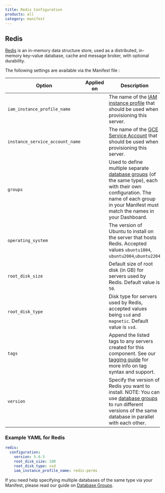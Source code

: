```yaml
---
title: Redis Configuration
products: all
category: manifest
---
```


## Redis

[Redis](https://redis.io/) is an in-memory data structure store, used as a distributed, in-memory key–value database, cache and message broker, with optional durability.

The following settings are available via the Manifest file :

|Option|Applied on|Description|Clouds|
|--- |--- |--- |--- |
|`iam_instance_profile_name`|<Glyph icon="build" />|The name of the [IAM instance profile](/:product/:version?/build-and-config/advanced-cloud-configurations#using-iam-instance-profiles-with-your-servers) that should be used when provisioning this server.|AWS|
|`instance_service_account_name`|<Glyph icon="build" />|The name of the [GCE Service Account](/:product/:version?/build-and-config/advanced-cloud-configurations#using-gce-service-accounts-with-cloud-66) that should be used when provisioning this server.|GCE|
|`groups`|<Glyph icon="upgrade" />|Used to define multiple separate [database groups](/:product/:version?/databases/attaching-multiple-databases) (of the same type), each with their own configuration. The name of each group in your Manifest must match the names in your Dashboard.|All|
|`operating_system`|<Glyph icon="build" />|The version of Ubuntu to install on the server that hosts Redis. Accepted values `ubuntu1804`, `ubuntu2004`,`ubuntu2204`|All|
|`root_disk_size`|<Glyph icon="build" />|Default size of root disk (in GB) for servers used by Redis. Default value is `50`.|AWS, Azure, GCE|
|`root_disk_type`|<Glyph icon="build" />|Disk type for servers used by Redis, accepted values being `ssd` and `magnetic`. Default value is `ssd`.|AWS, GCE|
| `tags` | <Glyph icon="build" /> | Append the listed tags to any servers created for this component. See our [tagging guide](/:product/:version?/servers/tagging-components) for more info on tag syntax and support. | AWS, Azure, DigitalOcean, Hetzner |
|`version`|<Glyph icon="build" />|Specify the version of Redis you want to install. NOTE: You can use [database groups](/:product/:version?/databases/attaching-multiple-databases) to run different versions of the same database in parallel with each other.|All|

### Example YAML for Redis

```yaml
redis:
  configuration:
    version: 5.0.5
    root_disk_size: 100
    root_disk_type: ssd
    iam_instance_profile_name: redis-perms
```

If you need help specifying multiple databases of the same type via your Manifest, please read our guide on [Database Groups](/:product/:version?/manifest/database-groups).